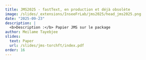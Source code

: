 ```yaml
---
title: JMS2025 - fastText, en production et déjà obsolète
image: /slides/_extensions/InseeFrLab/jms2025/head_jms2025.png
date: "2025-09-23"
description: |
  <b>Description :</b> Papier JMS sur le package
author: Meilame Tayebjee
slides:
  text: Paper
  url: /slides/jms-torchft/index.pdf
order: 16
---
```

